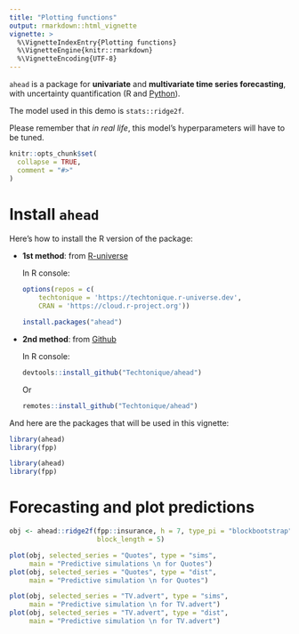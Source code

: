 ```yaml
---
title: "Plotting functions"
output: rmarkdown::html_vignette
vignette: >
  %\VignetteIndexEntry{Plotting functions}
  %\VignetteEngine{knitr::rmarkdown}
  %\VignetteEncoding{UTF-8}
---
```


`ahead` is a package for **univariate** and **multivariate time series forecasting**, with uncertainty quantification (R and [Python](https://techtonique.github.io/ahead_python/)).

The model used in this demo is `stats::ridge2f`. 

Please remember that _in real life_, this model's hyperparameters will have to be tuned.

```r
knitr::opts_chunk$set(
  collapse = TRUE,
  comment = "#>"
)
```

# Install `ahead`

Here's how to install the R version of the package:

-   **1st method**: from [R-universe](https://techtonique.r-universe.dev)

    In R console:

    ``` r
    options(repos = c(
        techtonique = 'https://techtonique.r-universe.dev',
        CRAN = 'https://cloud.r-project.org'))

    install.packages("ahead")
    ```

-   **2nd method**: from [Github](https://github.com/Techtonique/ahead)

    In R console:

    ``` r
    devtools::install_github("Techtonique/ahead")
    ```

    Or

    ``` r
    remotes::install_github("Techtonique/ahead")
    ```

And here are the packages that will be used in this vignette:

``` r
library(ahead)
library(fpp)
```

```r
library(ahead)
library(fpp)
```

# Forecasting and plot predictions

```r
obj <- ahead::ridge2f(fpp::insurance, h = 7, type_pi = "blockbootstrap", B = 10, 
                      block_length = 5)
```

```r
plot(obj, selected_series = "Quotes", type = "sims", 
     main = "Predictive simulations \n for Quotes")
plot(obj, selected_series = "Quotes", type = "dist", 
     main = "Predictive simulation \n for Quotes")
```

```r
plot(obj, selected_series = "TV.advert", type = "sims", 
     main = "Predictive simulation \n for TV.advert")
plot(obj, selected_series = "TV.advert", type = "dist", 
     main = "Predictive simulation \n for TV.advert")
```

